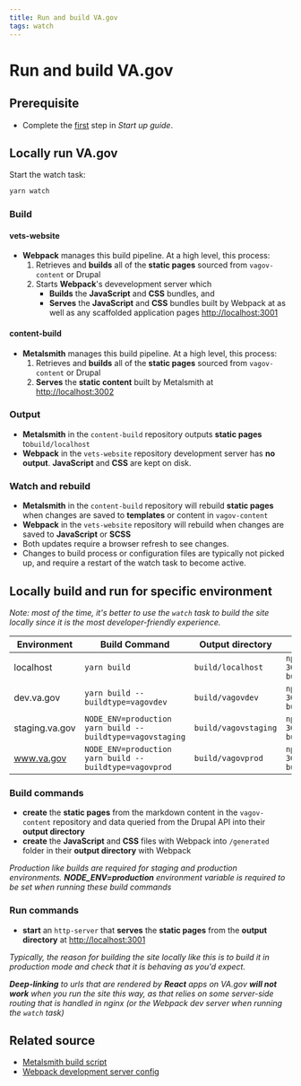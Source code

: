 ```yaml
---
title: Run and build VA.gov
tags: watch
---
```


# Run and build VA.gov

## Prerequisite

- Complete the [first](/getting-started) step in *Start up guide*.

## Locally run VA.gov

Start the watch task:
```bash
yarn watch
```
### Build

#### vets-website
  - **Webpack** manages this build pipeline. At a high level, this process:
    1. Retrieves and **builds** all of the **static pages** sourced from `vagov-content` or Drupal
    2. Starts **Webpack**'s devevelopment server which
       - **Builds** the **JavaScript** and **CSS** bundles, and
       - **Serves** the **JavaScript** and **CSS** bundles built by Webpack at as well as any scaffolded application pages [http://localhost:3001](http://localhost:3001)

#### content-build
  - **Metalsmith** manages this build pipeline. At a high level, this process:
    1. Retrieves and **builds** all of the **static pages** sourced from `vagov-content` or Drupal
    2. **Serves** the **static content** built by Metalsmith at [http://localhost:3002](http://localhost:3002)

### Output
  - **Metalsmith** in the `content-build` repository outputs **static pages** to`build/localhost`
  - **Webpack** in the `vets-website` repository development server has **no output**. **JavaScript** and **CSS** are kept on disk.

### Watch and rebuild
  - **Metalsmith** in the `content-build` repository will rebuild **static pages** when changes are saved to **templates** or content in `vagov-content`
  - **Webpack** in the `vets-website` repository will rebuild when changes are saved to **JavaScript** or **SCSS**
  - Both updates require a browser refresh to see changes.
  - Changes to build process or configuration files are typically not picked up, and require a restart of the watch task to become active.

## Locally build and run for specific environment

_Note: most of the time, it's better to use the `watch` task to build the site locally since it is the most developer-friendly experience._

| Environment | Build Command | Output directory | Run Command |
| --- | --- | --- | ---|
| localhost | `yarn build` | `build/localhost` | `npx http-server -p 3001 build/localhost` |
| dev.va.gov | `yarn build --buildtype=vagovdev` | `build/vagovdev` | `npx http-server -p 3001 build/vagovdev` |
| staging.va.gov | `NODE_ENV=production yarn build --buildtype=vagovstaging` | `build/vagovstaging` | `npx http-server -p 3001 build/vagovstaging` |
| www.va.gov | `NODE_ENV=production yarn build --buildtype=vagovprod` | `build/vagovprod` | `npx http-server -p 3001 build/vagovprod` |

### Build commands
- **create** the **static pages** from the markdown content in the `vagov-content` repository and data queried from the Drupal API into their **output directory**
- **create** the **JavaScript** and **CSS** files with Webpack into `/generated` folder in their **output directory** with Webpack

_Production like builds are required for staging and production environments. **NODE_ENV=production** environment variable is required to be set when running these build commands_

### Run commands
- **start** an `http-server` that **serves** the **static pages** from the **output directory** at [http://localhost:3001](https://localhost:3001)

_Typically, the reason for building the site locally like this is to build it in production mode and check that it is behaving as you'd expect._

_**Deep-linking** to urls that are rendered by **React** apps on VA.gov **will not work** when you run the site this way, as that relies on some server-side routing that is handled in nginx (or the Webpack dev server when running the `watch` task)_

## Related source
- [Metalsmith build script](https://github.com/department-of-veterans-affairs/devops)
- [Webpack development server config](https://github.com/department-of-veterans-affairs/vets-website/blob/master/config/webpack.dev.config.js)